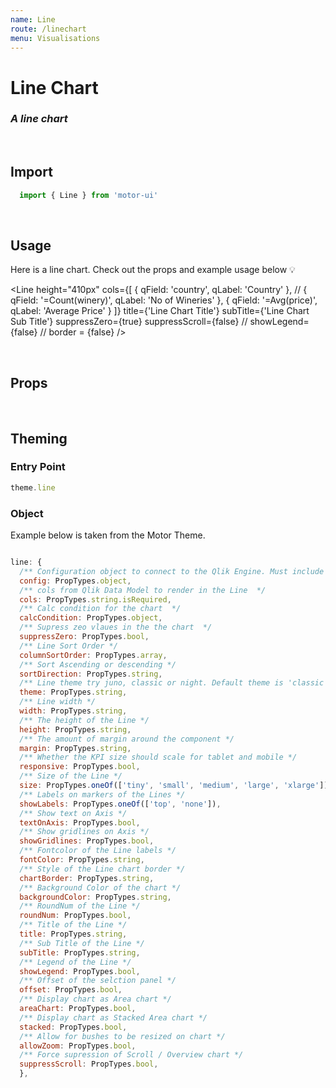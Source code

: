 ```yaml
---
name: Line
route: /linechart
menu: Visualisations
---
```


<h1 style={{ margin: '0px' }}>Line Chart</h1>
<h3 style={{ margin: '0px' }}><em>A line chart</em></h3>

<br />

## Import

```javascript
  import { Line } from 'motor-ui'
```

<br />

## Usage

Here is a line chart.
Check out the props and example usage below 💡


<Playground>
<Motor  
 config={config}>  
  
  <Line
    height="410px"
    cols={[
      { qField: 'country', qLabel: 'Country' },
  //  { qField: '=Count(winery)', qLabel: 'No of Wineries' },
      { qField: '=Avg(price)', qLabel: 'Average Price' }
        ]}
        title={'Line Chart Title'}
        subTitle={'Line Chart Sub Title'}
        suppressZero={true}
        suppressScroll={false}
      // showLegend={false}
        // border = {false}
        />
  </Motor>
</Playground>

<br />

## Props

<Props of={Line} />

<br />

## Theming


### Entry Point

```javascript
theme.line
```

### Object

Example below is taken from the Motor Theme.

```javascript

line: {
  /** Configuration object to connect to the Qlik Engine. Must include Qlik site URL and an App name */
  config: PropTypes.object,
  /** cols from Qlik Data Model to render in the Line  */
  cols: PropTypes.string.isRequired,
  /** Calc condition for the chart  */
  calcCondition: PropTypes.object,
  /** Supress zeo vlaues in the the chart  */
  suppressZero: PropTypes.bool,
  /** Line Sort Order */
  columnSortOrder: PropTypes.array,
  /** Sort Ascending or descending */
  sortDirection: PropTypes.string,
  /** Line theme try juno, classic or night. Default theme is 'classic' */
  theme: PropTypes.string,
  /** Line width */
  width: PropTypes.string,
  /** The height of the Line */
  height: PropTypes.string,
  /** The amount of margin around the component */
  margin: PropTypes.string,
  /** Whether the KPI size should scale for tablet and mobile */
  responsive: PropTypes.bool,
  /** Size of the Line */
  size: PropTypes.oneOf(['tiny', 'small', 'medium', 'large', 'xlarge']),
  /** Labels on markers of the Lines */
  showLabels: PropTypes.oneOf(['top', 'none']),
  /** Show text on Axis */
  textOnAxis: PropTypes.bool,
  /** Show gridlines on Axis */
  showGridlines: PropTypes.bool,
  /** Fontcolor of the Line labels */
  fontColor: PropTypes.string,
  /** Style of the Line chart border */
  chartBorder: PropTypes.string,
  /** Background Color of the chart */
  backgroundColor: PropTypes.string,
  /** RoundNum of the Line */
  roundNum: PropTypes.bool,
  /** Title of the Line */
  title: PropTypes.string,
  /** Sub Title of the Line */
  subTitle: PropTypes.string,
  /** Legend of the Line */
  showLegend: PropTypes.bool,
  /** Offset of the selction panel */
  offset: PropTypes.bool,
  /** Display chart as Area chart */
  areaChart: PropTypes.bool,
  /** Display chart as Stacked Area chart */
  stacked: PropTypes.bool,
  /** Allow for bushes to be resized on chart */
  allowZoom: PropTypes.bool,
  /** Force supression of Scroll / Overview chart */
  suppressScroll: PropTypes.bool,
  },

```
